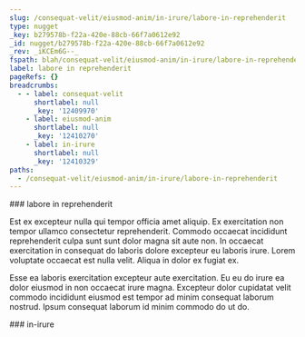 ```yaml
---
slug: /consequat-velit/eiusmod-anim/in-irure/labore-in-reprehenderit
type: nugget
_key: b279578b-f22a-420e-88cb-66f7a0612e92
_id: nugget/b279578b-f22a-420e-88cb-66f7a0612e92
_rev: _iKCEm6G--_
fspath: blah/consequat-velit/eiusmod-anim/in-irure/labore-in-reprehenderit.md
label: labore in reprehenderit
pageRefs: {}
breadcrumbs:
  - - label: consequat-velit
      shortlabel: null
      _key: '12409970'
    - label: eiusmod-anim
      shortlabel: null
      _key: '12410270'
    - label: in-irure
      shortlabel: null
      _key: '12410329'
paths:
  - /consequat-velit/eiusmod-anim/in-irure/labore-in-reprehenderit
---
```


<NuggetArea>
<Nugget slug="/consequat-velit/eiusmod-anim/in-irure/labore-in-reprehenderit" type="nugget" _key="b279578b-f22a-420e-88cb-66f7a0612e92" _id="nugget/b279578b-f22a-420e-88cb-66f7a0612e92" _rev="_iKCEm6G--_" fspath="blah/consequat-velit/eiusmod-anim/in-irure/labore-in-reprehenderit.md" label="labore in reprehenderit" paths="/consequat-velit/eiusmod-anim/in-irure/labore-in-reprehenderit">
<NuggetBody>
### labore in reprehenderit

Est ex excepteur nulla qui tempor officia amet aliquip. Ex exercitation non tempor ullamco consectetur reprehenderit. Commodo occaecat incididunt reprehenderit culpa sunt sunt dolor magna sit aute non. In occaecat exercitation in consequat do laboris dolore excepteur eu laboris irure. Lorem voluptate occaecat est nulla velit. Aliqua in dolor ex fugiat ex.

Esse ea laboris exercitation excepteur aute exercitation. Eu eu do irure ea dolor eiusmod in non occaecat irure magna. Excepteur dolor cupidatat velit commodo incididunt eiusmod est tempor ad minim consequat laborum nostrud. Ipsum consequat laborum id minim commodo do ut do.

</NuggetBody>
<Breadcrumbs>
<Crumbs>
<Crumb _key="12409970" label="consequat-velit" /><Crumb _key="12410270" label="eiusmod-anim" /><Crumb _key="12410329" label="in-irure" />
</Crumbs>
</Breadcrumbs>
</Nugget>

<NuggetsInbound>
</NuggetsInbound>
<NuggetsOutbound>
</NuggetsOutbound>
</NuggetArea>
<PassagesInbound>
<Passage direction="inbound" type="passage" _key="12410329" _id="passage/12410329" _rev="_iKCEm6C--_" label="in-irure" passage="in-irure" fspath="blah/consequat-velit/eiusmod-anim/in-irure" paths="/consequat-velit/eiusmod-anim/in-irure" slug="/consequat-velit/eiusmod-anim/in-irure">
<NuggetBody>
### in-irure

</NuggetBody>
<Breadcrumbs>
<Crumbs>
<Crumb _key="12409970" label="consequat-velit" /><Crumb _key="12410270" label="eiusmod-anim" />
</Crumbs>
</Breadcrumbs>
</Passage>

</PassagesInbound>
<PassagesOutbound>
</PassagesOutbound>